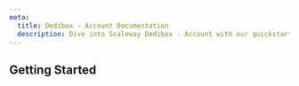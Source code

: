 ```yaml
---
meta:
  title: Dedibox - Account Documentation
  description: Dive into Scaleway Dedibox - Account with our quickstart guides, how-tos, tutorials and more.
---
```


<ProductHeader
   productName="Dedibox Account"
   productLogo="dedibox"
   description="Scaleway Dedibox account let you manage all services from the Dedibox console."
   url="/dedibox-account/quickstart"
   label="Dedibox Account Quickstart"
/>

## Getting Started

<Grid>
    <SummaryCard
        title="Quickstart"
        icon="rocket"
        description="Learn how to create and add a payment method to your Dedibox account."
        label="View Quickstart"
        url="/dedibox-account/quickstart/"
    />
    <SummaryCard
        title="Concepts"
        icon="info"
        description="Core concepts that give you a better understanding of your Dedibox account."
        label="View Concepts"
        url="/dedibox-account/concepts/"
    />
    <SummaryCard
        title="How-tos"
        icon="help-circle-outline"
        description="Check our guides to manage your Dedibox account."
        label="View How-tos"
        url="/dedibox-account/how-to/"
    />
</Grid>